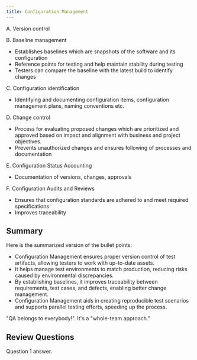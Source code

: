 ```yaml
---
title: Configuration Management
---
```



A. Version control

B. Baseline management
- Establishes baselines which are snapshots of the software and its configuration
- Reference points for testing and help maintain stability during testing
- Testers can compare the baseline with the latest build to identify changes

C. Configuration identification
- Identifying and documenting configuration items, configuration management plans, naming conventions etc.

D. Change control
- Process for evaluating proposed changes which are prioritized and approved based on impact and alignment with business and project objectives.
- Prevents unauthorized changes and ensures following of processes and documentation

E. Configuration Status Accounting

- Documentation of versions, changes, approvals

F. Configuration Audits and Reviews
- Ensures that configuration standards are adhered to and meet required specifications
- Improves traceability

## Summary

Here is the summarized version of the bullet points:

- Configuration Management ensures proper version control of test artifacts, allowing testers to work with up-to-date assets.
- It helps manage test environments to match production, reducing risks caused by environmental discrepancies.
- By establishing baselines, it improves traceability between requirements, test cases, and defects, enabling better change management.
- Configuration Management aids in creating reproducible test scenarios and supports parallel testing efforts, speeding up the process.

"QA belongs to everybody!". It's a "whole-team approach."


## Review Questions

<FAQList title="FAQs">
  <FAQ title="Question 1?">
    Question 1 answer.
  </FAQ>
</FAQList>